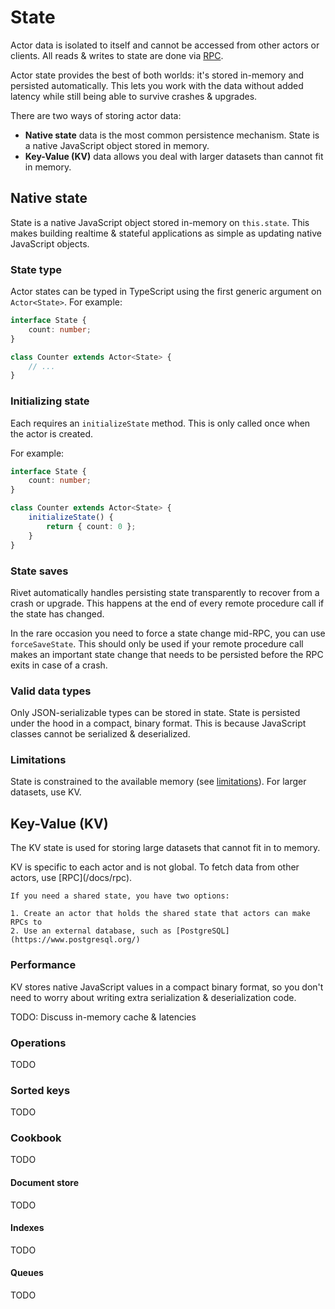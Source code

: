 # State

Actor data is isolated to itself and cannot be accessed from other actors or clients. All reads & writes to state are done via [RPC](/docs/rpc).

Actor state provides the best of both worlds: it's stored in-memory and persisted automatically. This lets you work with the data without added latency while still being able to survive crashes & upgrades.

There are two ways of storing actor data:

- **Native state** data is the most common persistence mechanism. State is a native JavaScript object stored in memory.
- **Key-Value (KV)** data allows you deal with larger datasets than cannot fit in memory.

## Native state

State is a native JavaScript object stored in-memory on `this.state`. This makes building realtime & stateful applications as simple as updating native JavaScript objects.

### State type

Actor states can be typed in TypeScript using the first generic argument on `Actor<State>`. For example:

```typescript
interface State {
    count: number;
}

class Counter extends Actor<State> {
    // ...
}
```

### Initializing state

Each requires an `initializeState` method. This is only called once when the actor is created.

For example:

```typescript
interface State {
    count: number;
}

class Counter extends Actor<State> {
    initializeState() {
        return { count: 0 };
    }
}
```

### State saves

Rivet automatically handles persisting state transparently to recover from a crash or upgrade. This happens at the end of every remote procedure call if the state has changed.

In the rare occasion you need to force a state change mid-RPC, you can use `forceSaveState`. This should only be used if your remote procedure call makes an important state change that needs to be persisted before the RPC exits in case of a crash.

### Valid data types

Only JSON-serializable types can be stored in state. State is persisted under the hood in a compact, binary format. This is because JavaScript classes cannot be serialized & deserialized.

### Limitations

State is constrained to the available memory (see [limitations](/docs/limitations)). For larger datasets, use KV.

## Key-Value (KV)

The KV state is used for storing large datasets that cannot fit in to memory.

<Info>
    KV is specific to each actor and is not global. To fetch data from other actors, use [RPC](/docs/rpc).

    If you need a shared state, you have two options:

    1. Create an actor that holds the shared state that actors can make RPCs to
    2. Use an external database, such as [PostgreSQL](https://www.postgresql.org/)
</Info>

### Performance

KV stores native JavaScript values in a compact binary format, so you don't need to worry about writing extra serialization & deserialization code.

TODO: Discuss in-memory cache & latencies

### Operations

TODO

### Sorted keys

TODO

### Cookbook

TODO

#### Document store

TODO

#### Indexes

TODO

#### Queues

TODO
